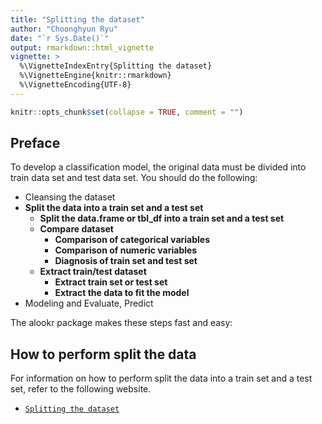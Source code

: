 ```yaml
---
title: "Splitting the dataset"
author: "Choonghyun Ryu"
date: "`r Sys.Date()`"
output: rmarkdown::html_vignette
vignette: >
  %\VignetteIndexEntry{Splitting the dataset}
  %\VignetteEngine{knitr::rmarkdown}
  %\VignetteEncoding{UTF-8}
---
```


```r
knitr::opts_chunk$set(collapse = TRUE, comment = "")
```

## Preface
To develop a classification model, the original data must be divided into train data set and test data set. You should do the following:

* Cleansing the dataset
* **Split the data into a train set and a test set**
    + **Split the data.frame or tbl_df into a train set and a test set**
    + **Compare dataset**
        + **Comparison of categorical variables**
        + **Comparison of numeric variables**
        + **Diagnosis of train set and test set**
    + **Extract train/test dataset**  
        + **Extract train set or test set**
        + **Extract the data to fit the model**
* Modeling and Evaluate, Predict

The alookr package makes these steps fast and easy:

## How to perform split the data

For information on how to perform split the data into a train set and a test set, refer to the following website.

- [`Splitting the dataset`](https://choonghyunryu.github.io/alookr_vignette/split.html)
